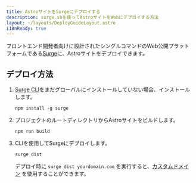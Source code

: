 ```yaml
---
title: AstroサイトをSurgeにデプロイする
description: surge.shを使ってAstroサイトをWebにデプロイする方法
layout: ~/layouts/DeployGuideLayout.astro
i18nReady: true
---
```


フロントエンド開発者向けに設計されたシングルコマンドのWeb公開プラットフォームである[Surge](https://surge.sh/)に、Astroサイトをデプロイできます。

## デプロイ方法

1. [Surge CLI](https://www.npmjs.com/package/surge)をまだグローバルにインストールしていない場合、インストールします。

    ```shell
    npm install -g surge
    ```

2. プロジェクトのルートディレクトリからAstroサイトをビルドします。

    ```shell
    npm run build
    ```

3. CLIを使用してSurgeにデプロイします。

    ```shell
    surge dist
    ```

    デプロイ時に `surge dist yourdomain.com` を実行すると、[カスタムドメイン](http://surge.sh/help/adding-a-custom-domain) を使用することができます。
